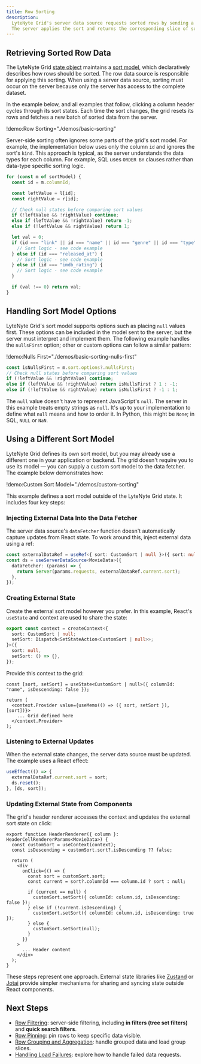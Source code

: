 ```yaml
---
title: Row Sorting
description:
  LyteNyte Grid's server data source requests sorted rows by sending a defined sort model.
  The server applies the sort and returns the corresponding slice of sorted data.
---
```


## Retrieving Sorted Row Data

The LyteNyte Grid [state object](/docs/grid-reativity) maintains a [sort model](/docs/reference/sort#sortmodelitem),
which declaratively describes how rows should be sorted. The row data source is responsible for applying
this sorting. When using a server data source, sorting must occur on the server because only the server
has access to the complete dataset.

In the example below, and all examples that follow, clicking a column header cycles through its sort states.
Each time the sort changes, the grid resets its rows and fetches a new batch of sorted data from the server.

!demo:Row Sorting="./demos/basic-sorting"

Server-side sorting often ignores some parts of the grid's sort model. For example, the implementation below
uses only the column `id` and ignores the sort's `kind`. This approach is typical, as the server understands the
data types for each column. For example, SQL uses `ORDER BY` clauses rather than data-type specific sorting logic.

```ts
for (const m of sortModel) {
  const id = m.columnId;

  const leftValue = l[id];
  const rightValue = r[id];

  // Check null states before comparing sort values
  if (!leftValue && !rightValue) continue;
  else if (leftValue && !rightValue) return -1;
  else if (!leftValue && rightValue) return 1;

  let val = 0;
  if (id === "link" || id === "name" || id === "genre" || id === "type") {
    // Sort logic - see code example
  } else if (id === "released_at") {
    // Sort logic - see code example
  } else if (id === "imdb_rating") {
    // Sort logic - see code example
  }

  if (val !== 0) return val;
}
```

## Handling Sort Model Options

LyteNyte Grid's sort model supports options such as placing `null` values first. These options can be included
in the model sent to the server, but the server must interpret and implement them. The following example handles
the `nullsFirst` option; other or custom options can follow a similar pattern:

!demo:Nulls First="./demos/basic-sorting-nulls-first"

```ts
const isNullsFirst = m.sort.options?.nullsFirst;
// Check null states before comparing sort values
if (!leftValue && !rightValue) continue;
else if (leftValue && !rightValue) return isNullsFirst ? 1 : -1;
else if (!leftValue && rightValue) return isNullsFirst ? -1 : 1;
```

<Callout>

The `null` value doesn't have to represent JavaScript's `null`. The server in this example treats empty strings as
`null`. It's up to your implementation to define what `null` means and how to order it. In Python, this might be
`None`; in SQL, `NULL` or `NaN`.

</Callout>

## Using a Different Sort Model

LyteNyte Grid defines its own sort model, but you may already use a different one in your application or backend.
The grid doesn't require you to use its model — you can supply a custom sort model to the data fetcher. The example
below demonstrates how:

!demo:Custom Sort Model="./demos/custom-sorting"

This example defines a sort model outside of the LyteNyte Grid state. It includes four key steps:

<Steps>

<Step>

### Injecting External Data Into the Data Fetcher

The server data source's `dataFetcher` function doesn't automatically capture updates from React state. To work
around this, inject external data using a ref:

```ts
const externalDataRef = useRef<{ sort: CustomSort | null }>({ sort: null });
const ds = useServerDataSource<MovieData>({
  dataFetcher: (params) => {
    return Server(params.requests, externalDataRef.current.sort);
  },
});
```

</Step>

<Step>

### Creating External State

Create the external sort model however you prefer. In this example, React's `useState` and context are used
to share the state:

```ts
export const context = createContext<{
  sort: CustomSort | null;
  setSort: Dispatch<SetStateAction<CustomSort | null>>;
}>({
  sort: null,
  setSort: () => {},
});
```

Provide this context to the grid:

```tsx
const [sort, setSort] = useState<CustomSort | null>({ columnId: "name", isDescending: false });

return (
  <context.Provider value={useMemo(() => ({ sort, setSort }), [sort])}>
    ... Grid defined here
  </context.Provider>
);
```

</Step>

<Step>

### Listening to External Updates

When the external state changes, the server data source must be updated. The example uses a React effect:

```ts
useEffect(() => {
  externalDataRef.current.sort = sort;
  ds.reset();
}, [ds, sort]);
```

</Step>

<Step>

### Updating External State from Components

The grid's header renderer accesses the context and updates the external sort state on click:

```tsx
export function HeaderRenderer({ column }: HeaderCellRendererParams<MovieData>) {
  const customSort = useContext(context);
  const isDescending = customSort.sort?.isDescending ?? false;

  return (
    <div
      onClick={() => {
        const sort = customSort.sort;
        const current = sort?.columnId === column.id ? sort : null;

        if (current == null) {
          customSort.setSort({ columnId: column.id, isDescending: false });
        } else if (!current.isDescending) {
          customSort.setSort({ columnId: column.id, isDescending: true });
        } else {
          customSort.setSort(null);
        }
      }}
    >
      ... Header content
    </div>
  );
}
```

</Step>

</Steps>

These steps represent one approach. External state libraries like
[Zustand](https://zustand.docs.pmnd.rs/getting-started/introduction) or
[Jotai](https://jotai.org/) provide simpler mechanisms for sharing and syncing state outside React components.

## Next Steps

- [Row Filtering](/docs/server-data-loading-row-filtering): server-side filtering, including **in filters (tree set filters)** and **quick search filters**.
- [Row Pinning](/docs/server-data-loading-row-pinning): pin rows to keep specific data visible.
- [Row Grouping and Aggregation](/docs/server-data-loading-row-grouping-and-aggregation): handle grouped data and load group slices.
- [Handling Load Failures](/docs/server-data-loading-handling-load-failures): explore how to handle failed data requests.
